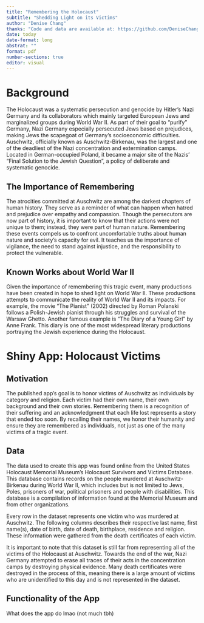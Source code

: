 ```yaml
---
title: "Remembering the Holocaust"
subtitle: "Shedding Light on its Victims"
author: "Denise Chang"
thanks: "Code and data are available at: https://github.com/DeniseChang9/STA302_ME2/tree/ac734acf9636a8e23f0f2a8ca69f48f88a1caf05 The published app is available at: https://eaqozf-denise-chang.shinyapps.io/Holocaust_victim/"
date: today
date-format: long
abstrat: ""
format: pdf
number-sections: true
editor: visual
---
```


# Background
The Holocaust was a systematic persecution and genocide by Hitler's Nazi Germany and its collaborators which mainly targeted European Jews and marginalized groups during World War II. As part of their goal to "purify" Germany, Nazi Germany especially persecuted Jews based on prejudices, making Jews the scapegoat of Germany's socioeconomic difficulties. Auschwitz, officially known as Auschwitz-Birkenau, was the largest and one of the deadliest of the Nazi concentration and extermination camps. Located in German-occupied Poland, it became a major site of the Nazis' "Final Solution to the Jewish Question", a policy of deliberate and systematic genocide.

## The Importance of Remembering
The atrocities committed at Auschwitz are among the darkest chapters of human history. They serve as a reminder of what can happen when hatred and prejudice over empathy and compassion. Though the persecutors are now part of history, it is important to know that their actions were not unique to them; instead, they were part of human nature. Remembering these events compels us to confront uncomfortable truths about human nature and society's capacity for evil. It teaches us the importance of vigilance, the need to stand against injustice, and the responsibility to protect the vulnerable.

## Known Works about World War II
Given the importance of remembering this tragic event, many productions have been created in hope to shed light on World War II. These productions attempts to communicate the reality of World War II and its impacts. For example, the movie "The Pianist" (2002) directed by Roman Polanski follows a Polish-Jewish pianist through his struggles and survival of the Warsaw Ghetto. Another famous example is "The Diary of a Young Girl" by Anne Frank. This diary is one of the most widespread literary productions portraying the Jewish experience during the Holocaust.

# Shiny App: Holocaust Victims
## Motivation
The published app's goal is to honor victims of Auschwitz as individuals by category and religion. Each victim had their own name, their own background and their own stories. Remembering them is a recognition of their suffering and an acknowledgment that each life lost represents a story that ended too soon. By recalling their names, we honor their humanity and ensure they are remembered as individuals, not just as one of the many victims of a tragic event.

## Data
The data used to create this app was found online from the United States Holocaust Memorial Museum's Holocaust Survivors and Victims Database. This database contains records on the people murdered at Auschwitz-Birkenau during World War II, which includes but is not limited to Jews, Poles, prisoners of war, political prisoners and people with disabilities. This database is a compilation of information found at the Memorial Museum and from other organizations.


Every row in the dataset represents one victim who was murdered at Auschwitz. The following columns describes their respective last name, first name(s), date of birth, date of death, birthplace, residence and religion. These information were gathered from the death certificates of each victim.

It is important to note that this dataset is still far from representing all of the victims of the Holocaust at Auschwitz. Towards the end of the war, Nazi Germany attempted to erase all traces of their acts in the concentration camps by destroying physical evidence. Many death certificates were destroyed in the process of this, meaning there is a large amount of victims who are unidentified to this day and is not represented in the dataset. 

## Functionality of the App
What does the app do lmao (not much tbh)


